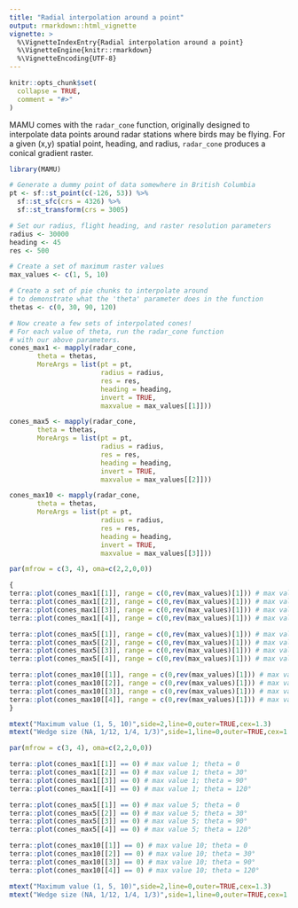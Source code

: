 ```yaml
---
title: "Radial interpolation around a point"
output: rmarkdown::html_vignette
vignette: >
  %\VignetteIndexEntry{Radial interpolation around a point}
  %\VignetteEngine{knitr::rmarkdown}
  %\VignetteEncoding{UTF-8}
---
```


```r
knitr::opts_chunk$set(
  collapse = TRUE,
  comment = "#>"
)
```

MAMU comes with the `radar_cone` function, originally designed to interpolate data points around radar stations where birds may be flying. For a given (x,y) spatial point, heading, and radius, `radar_cone` produces a conical gradient raster.

```r
library(MAMU)

# Generate a dummy point of data somewhere in British Columbia
pt <- sf::st_point(c(-126, 53)) %>%
  sf::st_sfc(crs = 4326) %>%
  sf::st_transform(crs = 3005)

# Set our radius, flight heading, and raster resolution parameters
radius <- 30000
heading <- 45
res <- 500

# Create a set of maximum raster values
max_values <- c(1, 5, 10)

# Create a set of pie chunks to interpolate around
# to demonstrate what the 'theta' parameter does in the function
thetas <- c(0, 30, 90, 120)

# Now create a few sets of interpolated cones!
# For each value of theta, run the radar_cone function
# with our above parameters.
cones_max1 <- mapply(radar_cone,
       theta = thetas,
       MoreArgs = list(pt = pt, 
                       radius = radius,
                       res = res, 
                       heading = heading,
                       invert = TRUE,
                       maxvalue = max_values[[1]]))

cones_max5 <- mapply(radar_cone,
       theta = thetas,
       MoreArgs = list(pt = pt, 
                       radius = radius,
                       res = res, 
                       heading = heading,
                       invert = TRUE,
                       maxvalue = max_values[[2]]))

cones_max10 <- mapply(radar_cone,
       theta = thetas,
       MoreArgs = list(pt = pt, 
                       radius = radius,
                       res = res, 
                       heading = heading,
                       invert = TRUE,
                       maxvalue = max_values[[3]]))
```


```r
par(mfrow = c(3, 4), oma=c(2,2,0,0))

{
terra::plot(cones_max1[[1]], range = c(0,rev(max_values)[1])) # max value 1; theta = 0
terra::plot(cones_max1[[2]], range = c(0,rev(max_values)[1])) # max value 1; theta = 30°
terra::plot(cones_max1[[3]], range = c(0,rev(max_values)[1])) # max value 1; theta = 90°
terra::plot(cones_max1[[4]], range = c(0,rev(max_values)[1])) # max value 1; theta = 120°

terra::plot(cones_max5[[1]], range = c(0,rev(max_values)[1])) # max value 5; theta = 0
terra::plot(cones_max5[[2]], range = c(0,rev(max_values)[1])) # max value 5; theta = 30°
terra::plot(cones_max5[[3]], range = c(0,rev(max_values)[1])) # max value 5; theta = 90°
terra::plot(cones_max5[[4]], range = c(0,rev(max_values)[1])) # max value 5; theta = 120°

terra::plot(cones_max10[[1]], range = c(0,rev(max_values)[1])) # max value 10; theta = 0
terra::plot(cones_max10[[2]], range = c(0,rev(max_values)[1])) # max value 10; theta = 30°
terra::plot(cones_max10[[3]], range = c(0,rev(max_values)[1])) # max value 10; theta = 90°
terra::plot(cones_max10[[4]], range = c(0,rev(max_values)[1])) # max value 10; theta = 120°
}

mtext("Maximum value (1, 5, 10)",side=2,line=0,outer=TRUE,cex=1.3)
mtext("Wedge size (NA, 1/12, 1/4, 1/3)",side=1,line=0,outer=TRUE,cex=1.3,las=0)
```

```r
par(mfrow = c(3, 4), oma=c(2,2,0,0))

terra::plot(cones_max1[[1]] == 0) # max value 1; theta = 0
terra::plot(cones_max1[[2]] == 0) # max value 1; theta = 30°
terra::plot(cones_max1[[3]] == 0) # max value 1; theta = 90°
terra::plot(cones_max1[[4]] == 0) # max value 1; theta = 120°

terra::plot(cones_max5[[1]] == 0) # max value 5; theta = 0
terra::plot(cones_max5[[2]] == 0) # max value 5; theta = 30°
terra::plot(cones_max5[[3]] == 0) # max value 5; theta = 90°
terra::plot(cones_max5[[4]] == 0) # max value 5; theta = 120°

terra::plot(cones_max10[[1]] == 0) # max value 10; theta = 0
terra::plot(cones_max10[[2]] == 0) # max value 10; theta = 30°
terra::plot(cones_max10[[3]] == 0) # max value 10; theta = 90°
terra::plot(cones_max10[[4]] == 0) # max value 10; theta = 120°

mtext("Maximum value (1, 5, 10)",side=2,line=0,outer=TRUE,cex=1.3)
mtext("Wedge size (NA, 1/12, 1/4, 1/3)",side=1,line=0,outer=TRUE,cex=1.3,las=0)
```
